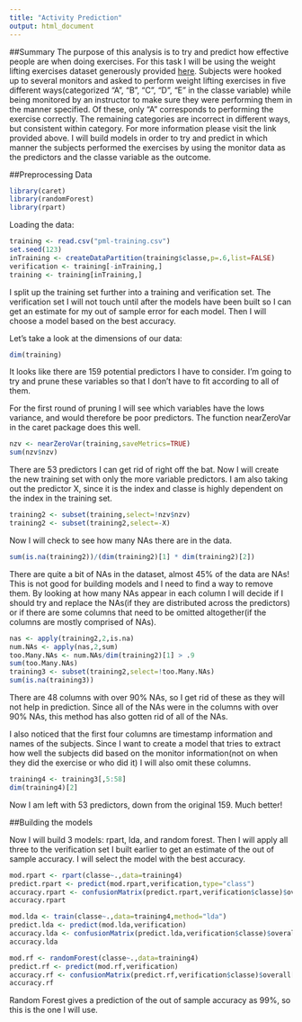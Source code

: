 ```yaml
---
title: "Activity Prediction"
output: html_document
---
```


##Summary
The purpose of this analysis is to try and predict how effective people are when doing exercises. For this task I will be using the weight lifting exercises dataset generously provided [here](http://groupware.les.inf.puc-rio.br/har). Subjects were hooked up to several monitors and asked to perform weight lifting exercises in five different ways(categorized "A", "B", "C", "D", "E" in the classe variable) while being monitored by an instructor to make sure they were performing them in the manner specified. Of these, only "A" corresponds to performing the exercise correctly. The remaining categories are incorrect in different ways, but consistent within category. For more information please visit the link provided above. I will build models in order to try and predict in which manner the subjects performed the exercises by using the monitor data as the predictors and the classe variable as the outcome.

##Preprocessing Data
```r
library(caret)
library(randomForest)
library(rpart)
```

Loading the data:
```r
training <- read.csv("pml-training.csv")
set.seed(123)
inTraining <- createDataPartition(training$classe,p=.6,list=FALSE)
verification <- training[-inTraining,]
training <- training[inTraining,]
```

I split up the training set further into a training and verification set. The verification set I will not touch until after the models have been built so I can get an estimate for my out of sample error for each model. Then I will choose a model based on the best accuracy.

Let's take a look at the dimensions of our data:
```r
dim(training)
```

It looks like there are 159 potential predictors I have to consider. I'm going to try and prune these variables so that I don't have to fit according to all of them. 

For the first round of pruning I will see which variables have the lows variance, and would therefore be poor predictors. The function nearZeroVar in the caret package does this well.

```r
nzv <- nearZeroVar(training,saveMetrics=TRUE)
sum(nzv$nzv)
```

There are 53 predictors I can get rid of right off the bat. Now I will create the new training set with only the more variable predictors. I am also taking out the predictor X, since it is the index and classe is highly dependent on the index in the training set.

```r
training2 <- subset(training,select=!nzv$nzv)
training2 <- subset(training2,select=-X)
```

Now I will check to see how many NAs there are in the data.

```r
sum(is.na(training2))/(dim(training2)[1] * dim(training2)[2])
```

There are quite a bit of NAs in the dataset, almost 45% of the data are NAs! This is not good for building models and I need to find a way to remove them. By looking at how many NAs appear in each column I will decide if I should try and replace the NAs(if they are distributed across the predictors) or if there are some columns that need to be omitted altogether(if the columns are mostly comprised of NAs).

```r
nas <- apply(training2,2,is.na)
num.NAs <- apply(nas,2,sum)
too.Many.NAs <- num.NAs/dim(training2)[1] > .9
sum(too.Many.NAs)
training3 <- subset(training2,select=!too.Many.NAs)
sum(is.na(training3))
```

There are 48 columns with over 90% NAs, so I get rid of these as they will not help in prediction. Since all of the NAs were in the columns with over 90% NAs, this method has also gotten rid of all of the NAs.

I also noticed that the first four columns are timestamp information and names of the subjects. Since I want to create a model that tries to extract how well the subjects did based on the monitor information(not on when they did the exercise or who did it) I will also omit these columns.
```r
training4 <- training3[,5:58]
dim(training4)[2]
```

Now I am left with 53 predictors, down from the original 159. Much better!

##Building the models

Now I will build 3 models: rpart, lda, and random forest. Then I will apply all three to the verification set I built earlier to get an estimate of the out of sample accuracy. I will select the model with the best accuracy.
```r
mod.rpart <- rpart(classe~.,data=training4)
predict.rpart <- predict(mod.rpart,verification,type="class")
accuracy.rpart <- confusionMatrix(predict.rpart,verification$classe)$overall[1]
accuracy.rpart
```

```r
mod.lda <- train(classe~.,data=training4,method="lda")
predict.lda <- predict(mod.lda,verification)
accuracy.lda <- confusionMatrix(predict.lda,verification$classe)$overall[1]
accuracy.lda
```

```r
mod.rf <- randomForest(classe~.,data=training4)
predict.rf <- predict(mod.rf,verification)
accuracy.rf <- confusionMatrix(predict.rf,verification$classe)$overall[1]
accuracy.rf
```

Random Forest gives a prediction of the out of sample accuracy as 99%, so this is the one I will use.